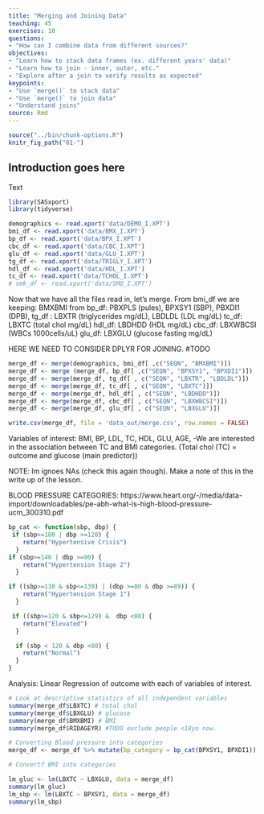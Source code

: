```yaml
---
title: "Merging and Joining Data"
teaching: 45
exercises: 10
questions:
- "How can I combine data from different sources?"
objectives:
- "Learn how to stack data frames (ex. different years' data)"
- "Learn how to join - inner, outer, etc."
- "Explore after a join to verify results as expected"
keypoints:
- "Use `merge()` to stack data"
- "Use `merge()` to join data"
- "Understand joins"
source: Rmd
---
```


```r
source("../bin/chunk-options.R")
knitr_fig_path("01-")
```

## Introduction goes here

Text

```r
library(SASxport)
library(tidyverse)
```

```r
demographics <- read.xport('data/DEMO_I.XPT')
bmi_df <- read.xport('data/BMX_I.XPT') 
bp_df <- read.xport('data/BPX_I.XPT')
cbc_df <- read.xport('data/CBC_I.XPT')
glu_df <- read.xport('data/GLU_I.XPT')
tg_df <- read.xport('data/TRIGLY_I.XPT')
hdl_df <- read.xport('data/HDL_I.XPT')
tc_df <- read.xport('data/TCHOL_I.XPT')
# smk_df <- read.xport('data/SMQ_I.XPT')
```

Now that we have all the files read in, let's merge.
From bmi_df we are keeping: BMXBMI
from bp_df: PBXPLS (pules), BPXSY1 (SBP), PBXDI1 (DPB),
tg_df : LBXTR (triglycerides mg/dL), LBDLDL (LDL mg/dL)
tc_df: LBXTC (total chol mg/dL)
hdl_df: LBDHDD (HDL mg/dL)
cbc_df: LBXWBCSI (WBCs 1000cells/uL)
glu_df: LBXGLU (glucose fasting mg/dL)

HERE WE NEED TO CONSIDER DPLYR FOR JOINING. #TODO

```r
merge_df <- merge(demographics, bmi_df[ ,c("SEQN", "BMXBMI")])
merge_df <- merge (merge_df, bp_df[ ,c("SEQN", "BPXSY1", "BPXDI1")])
merge_df <- merge(merge_df, tg_df[ , c("SEQN", "LBXTR", "LBDLDL")])
merge_df <- merge(merge_df, tc_df[ , c("SEQN", "LBXTC")])
merge_df <- merge(merge_df, hdl_df[ , c("SEQN", "LBDHDD")])
merge_df <- merge(merge_df, cbc_df[ , c("SEQN", "LBXWBCSI")])
merge_df <- merge(merge_df, glu_df[ , c("SEQN", "LBXGLU")])
```

```r
write.csv(merge_df, file = 'data_out/merge.csv', row.names = FALSE)
```

Variables of interest:
BMI, BP, LDL, TC, HDL, GLU, AGE,
-We are interested in the association between TC and BMI categories. (Total chol (TC) = outcome and glucose (main predictor))

NOTE: lm ignoes NAs (check this again though).  Make a note of this in the write up of the lesson. 

BLOOD PRESSURE CATEGORIES:
https://www.heart.org/-/media/data-import/downloadables/pe-abh-what-is-high-blood-pressure-ucm_300310.pdf
 
```r
bp_cat <- function(sbp, dbp) {
 if (sbp>=180 | dbp >=120) {
    return("Hypertensive Crisis")
  }
if (sbp>=140 | dbp >=90) {
    return("Hypertension Stage 2")
  }

if ((sbp>=130 & sbp<=139) | (dbp >=80 & dbp >=89)) {
    return("Hypertension Stage 1")
  }

 if ((sbp>=120 & sbp<=129) &  dbp <80) {
    return("Elevated")
  }

  if (sbp < 120 & dbp <80) {
    return("Normal") 
  }
} 
```  
  
Analysis:
Linear Regression of outcome with each of variables of interest. 

```r
# Look at descriptive statistics of all independent variables
summary(merge_df$LBXTC) # total chol
summary(merge_df$LBXGLU) # glucose
summary(merge_df$BMXBMI) # BMI
summary(merge_df$RIDAGEYR) #TODO exclude people <18yo now. 
```


```r
# Converting Blood pressure into categories
merge_df <- merge_df %>% mutate(bp_category = bp_cat(BPXSY1, BPXDI1))

# Convertf BMI into categories
```

```r
lm_gluc <- lm(LBXTC ~ LBXGLU, data = merge_df) 
summary(lm_gluc)
lm_sbp <- lm(LBXTC ~ BPXSY1, data = merge_df)
summary(lm_sbp)
```

